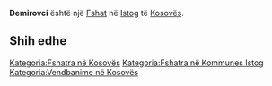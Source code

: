 {{Fshat në Kosovës
 | Emri                = Demirovci
| sqi_V_name = Demë
| sqi_V_FULL_NAME_RO = Demë Demirofc
| sqi_V_FULL_NAME_ND_RO = Deme Demirofc
| sqi_V_SORT_NAME_RG = DEME DEMIROFC
| sqi_V_FULL_NAME_RG = Demë Demirofc
| sqi_V_FULL_NAME_ND_RG = Deme Demirofc
| srp_N_name = Demirovci
| srp_N_FULL_NAME_RO = Demirovci
| srp_N_FULL_NAME_ND_RO = Demirovci
| srp_N_SORT_NAME_RG = DEMIROVCI
| srp_N_FULL_NAME_RG = Demirovci
| srp_N_FULL_NAME_ND_RG = Demirovci

 | Emri (Rasa dhanore) = 
 | Figura              = 
 | Shteti              = Kosovo
 | Komuna              = Istog
 | Kodi postar         = 
 | Sipërfaqja          = 

 | Popullsia           = 

 | Regj. i popullsisë  = 
 | Dend. e popullsisë  = 
 | Faqja zyrtare       = 
 <!--- Koordinatat ----> 
 | Gjerësia            = 42.3375
 | Gjatësia            = 21.5125
 | Lartësia            = 
}}
'''Demirovci''' është një [[Fshat]] në [[Istog]] të [[Kosovës]].

<!-- == Gjeografia == -->
<!-- == Historia == -->
<!-- == Demografia == -->
== Shih edhe ==
{{Komuna Istog}}
{{Kosovo-Administrata-Cung}}

[[Kategoria:Fshatra në Kosovës]]
[[Kategoria:Fshatra në Kommunes Istog]]
[[Kategoria:Vendbanime në Kosovës]]
